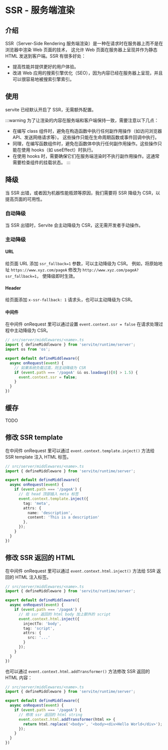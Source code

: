 # SSR - 服务端渲染

## 介绍

SSR（Server-Side Rendering 服务端渲染）是一种在请求时在服务器上而不是在浏览器中渲染 Web 页面的技术，
这允许 Web 页面在服务器上呈现并作为静态 HTML 发送到客户端。SSR 有很多好处：

- 提高性能并提供更好的用户体验。
- 改进 Web 应用的搜索引擎优化（SEO），因为内容已经在服务器上呈现，并且可以很容易地被搜索引擎索引。

## 使用

servite 已经默认开启了 SSR，无需额外配置。

:::warning
为了让渲染的内容在服务端和客户端保持一致，需要注意以下几点：

- 在编写 class 组件时，避免在构造函数中执行任何副作用操作（如访问浏览器 API、发送网络请求等）。
  这些操作只能在生命周期函数或事件回调中执行。
- 同理，在编写函数组件时，避免在函数体中执行任何副作用操作。这些操作只能在使用 hooks（如 useEffect）时执行。
- 在使用 hooks 时，需要确保它们在服务端渲染时不执行副作用操作。这通常需要检查组件的挂载状态。
:::

## 降级

当 SSR 出错，或者因为机器性能瓶颈等原因，我们需要将 SSR 降级为 CSR，以提高页面的可用性。

### 自动降级

当 SSR 出错时，Servite 会主动降级为 CSR，这无需开发者手动操作。

### 主动降级

#### URL

给页面 URL 添加 `ssr_fallback=1` 参数，可以主动降级为 CSR。
例如，将原始地址 `https://www.xyz.com/pageA` 修改为 `http://www.xyz.com/pageA?ssr_fallback=1`，
使降级即时生效。

#### Header

给页面添加 `x-ssr-fallback: 1` 请求头，也可以主动降级为 CSR。

#### 中间件

在中间件 onRequest 里可以通过设置 `event.context.ssr = false` 在请求处理过程中主动降级为 CSR。

```ts
// src/server/middlewares/<name>.ts
import { defineMiddleware } from 'servite/runtime/server';
import os from 'os';

export default defineMiddleware({
  async onRequest(event) {
    // 如果系统负载过高，则主动降级为 CSR
    if (event.path === '/pageA' && os.loadavg()[0] > 1.5) {
      event.context.ssr = false;
    }
  }
})
```

## 缓存

TODO

## 修改 SSR template

在中间件 onRequest 里可以通过 `event.context.template.inject()` 方法给 SSR template 注入 HTML 标签。

```ts
// src/server/middlewares/<name>.ts
import { defineMiddleware } from 'servite/runtime/server';

export default defineMiddleware({
  async onRequest(event) {
    if (event.path === '/pageA') {
      // 在 head 顶部插入 meta 标签
      event.context.template.inject({
        tag: 'meta',
        attrs: {
          name: 'description',
          content: 'This is a description'
        },
      });
    }
  }
})
```

## 修改 SSR 返回的 HTML

在中间件 onRequest 里可以通过 `event.context.html.inject()` 方法给 SSR 返回的 HTML 注入标签。

```ts
// src/server/middlewares/<name>.ts
import { defineMiddleware } from 'servite/runtime/server';

export default defineMiddleware({
  async onRequest(event) {
    if (event.path === '/pageA') {
      // 给 ssr 返回的 html body 加上额外的 script
      event.context.html.inject({
        injectTo: 'body',
        tag: 'script',
        attrs: {
          src: '...'
        }
      });
    }
  }
})
```

也可以通过 `event.context.html.addTransformer()` 方法修改 SSR 返回的 HTML 内容：

```ts
// src/server/middlewares/<name>.ts
import { defineMiddleware } from 'servite/runtime/server';

export default defineMiddleware({
  async onRequest(event) {
    if (event.path === '/pageA') {
      // 修改 ssr 返回的 html string
      event.context.html.addTransformer(html => {
        return html.replace('<body>', '<body><div>Hello World</div>');
      });
    }
  }
})
```
